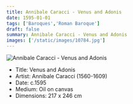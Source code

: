 ```yaml
---
title: Annibale Caracci - Venus and Adonis
date: 1595-01-01
tags: ['Baroques','Roman Baroque']
draft: false
summary: Annibale Caracci - Venus and Adonis
images: ['/static/images/10784.jpg']
---
```


![Annibale Caracci - Venus and Adonis](/static/images/10784.jpg)

* Title: Venus and Adonis
* Artist: Annibale Caracci (1560-1609)
* Date: c.1595
* Medium: Oil on canvas
* Dimensions: 217 x 246 cm


